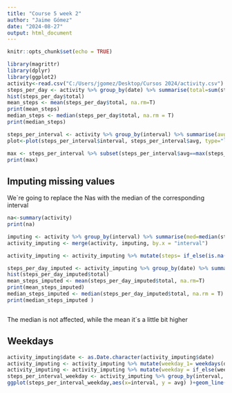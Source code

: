 ---
title: "Course 5 week 2"
author: "Jaime Gómez"
date: "2024-08-27"
output: html_document
---


```{r setup, include=FALSE}
knitr::opts_chunk$set(echo = TRUE)
```



```{r activity, echo=TRUE}
library(magrittr)
library(dplyr)
library(ggplot2)
activity<-read.csv("C:/Users/jgomez/Desktop/Cursos 2024/activity.csv")
steps_per_day <- activity %>% group_by(date) %>% summarise(total=sum(steps, na.rm = T))
hist(steps_per_day$total)
mean_steps <- mean(steps_per_day$total, na.rm=T)
print(mean_steps)
median_steps <- median(steps_per_day$total, na.rm = T)
print(median_steps)

steps_per_interval <- activity %>% group_by(interval) %>% summarise(avg=mean(steps, na.rm = T))
plot<-plot(steps_per_interval$interval, steps_per_interval$avg, type="l")

max <- steps_per_interval %>% subset(steps_per_interval$avg==max(steps_per_interval$avg))
print(max)
```

## Imputing missing values

We`re going to replace the Nas with the median of the corresponding interval

```{r imputing, echo=TRUE}
na<-summary(activity)
print(na)

imputing <- activity %>% group_by(interval) %>% summarise(med=median(steps, na.rm = T))
activity_imputing <- merge(activity, imputing, by.x = "interval")

activity_imputing <- activity_imputing %>% mutate(steps= if_else(is.na(steps), med, steps))

steps_per_day_imputed <- activity_imputing %>% group_by(date) %>% summarise(total=sum(steps, na.rm = T))
hist(steps_per_day_imputed$total)
mean_steps_imputed <- mean(steps_per_day_imputed$total, na.rm=T)
print(mean_steps_imputed)
median_steps_imputed <- median(steps_per_day_imputed$total, na.rm = T)
print(median_steps_imputed )  



```
The median is not affected, while the mean it´s a little bit higher


## Weekdays

```{r weekdays, echo=TRUE}

activity_imputing$date <- as.Date.character(activity_imputing$date)
activity_imputing <- activity_imputing %>% mutate(weekday_1= weekdays(date))
activity_imputing <- activity_imputing %>% mutate(weekday = if_else(weekday_1 %in% c("sábado", "domingo"), "weekend", "weekday"))
steps_per_interval_weekday <- activity_imputing %>% group_by(interval, weekday) %>% summarise(avg=mean(steps, na.rm = T))
ggplot(steps_per_interval_weekday,aes(x=interval, y = avg) )+geom_line()+facet_wrap(facets="weekday")
```
 